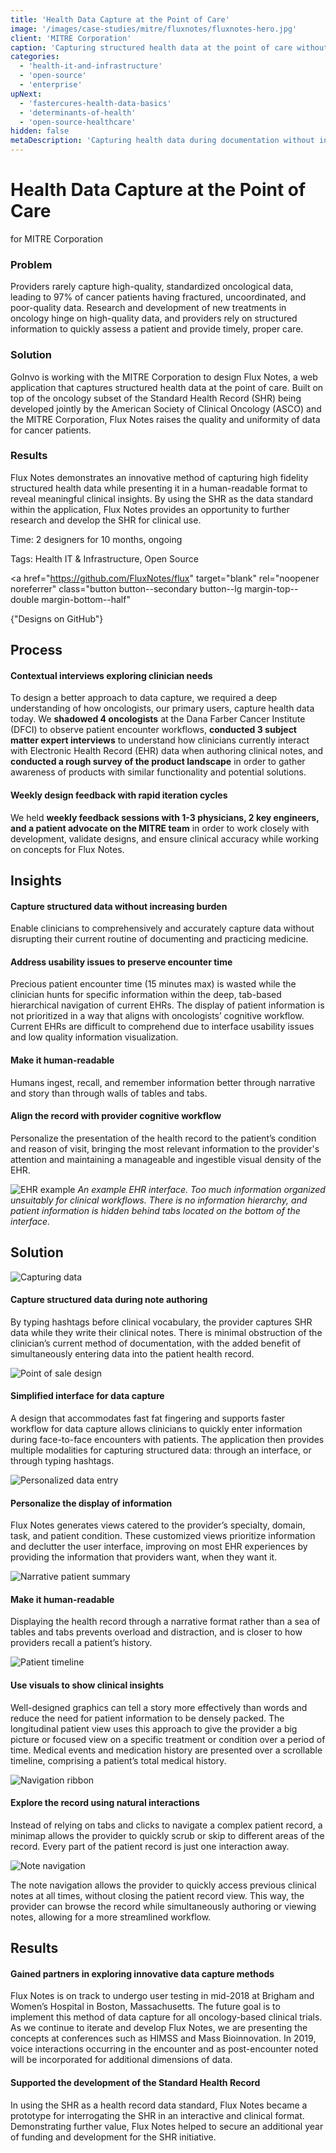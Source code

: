 ```yaml
---
title: 'Health Data Capture at the Point of Care'
image: '/images/case-studies/mitre/fluxnotes/fluxnotes-hero.jpg'
client: 'MITRE Corporation'
caption: 'Capturing structured health data at the point of care without increasing clinician burden.'
categories:
  - 'health-it-and-infrastructure'
  - 'open-source'
  - 'enterprise'
upNext:
  - 'fastercures-health-data-basics'
  - 'determinants-of-health'
  - 'open-source-healthcare'
hidden: false
metaDescription: 'Capturing health data during documentation without increasing clinician burden.'
---
```



# Health Data Capture at the Point of Care

for MITRE Corporation

### Problem

Providers rarely capture high-quality, standardized oncological data, leading to 97% of cancer patients having fractured, uncoordinated, and poor-quality data. Research and development of new treatments in oncology hinge on high-quality data, and providers rely on structured information to quickly assess a patient and provide timely, proper care.

### Solution

GoInvo is working with the MITRE Corporation to design Flux Notes, a web application that captures structured health data at the point of care. Built on top of the oncology subset of the Standard Health Record (SHR) being developed jointly by the American Society of Clinical Oncology (ASCO) and the MITRE Corporation, Flux Notes raises the quality and uniformity of data for cancer patients.

### Results

Flux Notes demonstrates an innovative method of capturing high fidelity structured health data while presenting it in a human-readable format to reveal meaningful clinical insights. By using the SHR as the data standard within the application, Flux Notes provides an opportunity to further research and develop the SHR for clinical use.

<span class="text--uppercase text--gray text--bold text--spacing text--md">Time:</span> 2 designers for 10 months, ongoing

<span class="text--uppercase text--gray text--bold text--spacing text--md">Tags:</span> Health IT & Infrastructure, Open Source

<a
  href="https://github.com/FluxNotes/flux"
  target="blank"
  rel="noopener noreferrer"
  class="button button--secondary button--lg margin-top--double margin-bottom--half"
>
  {"Designs on GitHub"}
</a>
<Divider />

## Process

#### Contextual interviews exploring clinician needs

To design a better approach to data capture, we required a deep understanding of how oncologists, our primary users, capture health data today. We **shadowed 4 oncologists** at the Dana Farber Cancer Institute (DFCI) to observe patient encounter workflows, **conducted 3 subject matter expert interviews** to understand how clinicians currently interact with Electronic Health Record (EHR) data when authoring clinical notes, and **conducted a rough survey of the product landscape** in order to gather awareness of products with similar functionality and potential solutions.

#### Weekly design feedback with rapid iteration cycles

We held **weekly feedback sessions with 1-3 physicians, 2 key engineers, and a patient advocate on the MITRE team** in order to work closely with development, validate designs, and ensure clinical accuracy while working on concepts for Flux Notes.

<Divider />

## Insights

#### Capture structured data without increasing burden

Enable clinicians to comprehensively and accurately capture data without disrupting their current routine of documenting and practicing medicine.

#### Address usability issues to preserve encounter time

Precious patient encounter time (15 minutes max) is wasted while the clinician hunts for specific information within the deep, tab-based hierarchical navigation of current EHRs. The display of patient information is not prioritized in a way that aligns with oncologists’ cognitive workflow. Current EHRs are difficult to comprehend due to interface usability issues and low quality information visualization.

#### Make it human-readable

Humans ingest, recall, and remember information better through narrative and story than through walls of tables and tabs.

#### Align the record with provider cognitive workflow

Personalize the presentation of the health record to the patient’s condition and reason of visit, bringing the most relevant information to the provider's attention and maintaining a manageable and ingestible visual density of the EHR.

![EHR example](/images/case-studies/mitre/fluxnotes/fluxnotes-ehr-example2.jpg)
_An example EHR interface. Too much information organized unsuitably for clinical workflows. There is no information hierarchy, and patient information is hidden behind tabs located on the bottom of the interface._

<Divider />

## Solution

![Capturing data](/images/case-studies/mitre/fluxnotes/fluxnotes-structured-data-capture.jpg)

#### Capture structured data during note authoring

By typing hashtags before clinical vocabulary, the provider captures SHR data while they write their clinical notes. There is minimal obstruction of the clinician’s current method of documentation, with the added benefit of simultaneously entering data into the patient health record.

![Point of sale design](/images/case-studies/mitre/fluxnotes/fluxnotes-interface.jpg)

#### Simplified interface for data capture

A design that accommodates fast fat fingering and supports faster workflow for data capture allows clinicians to quickly enter information during face-to-face encounters with patients. The application then provides multiple modalities for capturing structured data: through an interface, or through typing hashtags.

![Personalized data entry](/images/case-studies/mitre/fluxnotes/fluxnotes-personalize.jpg)

#### Personalize the display of information

Flux Notes generates views catered to the provider’s specialty, domain, task, and patient condition. These customized views prioritize information and declutter the user interface, improving on most EHR experiences by providing the information that providers want, when they want it.

![Narrative patient summary](/images/case-studies/mitre/fluxnotes/fluxnotes-narrative-format.jpg)

#### Make it human-readable

Displaying the health record through a narrative format rather than a sea of tables and tabs prevents overload and distraction, and is closer to how providers recall a patient’s history.

![Patient timeline](/images/case-studies/mitre/fluxnotes/fluxnotes-timeline.jpg)

#### Use visuals to show clinical insights

Well-designed graphics can tell a story more effectively than words and reduce the need for patient information to be densely packed. The longitudinal patient view uses this approach to give the provider a big picture or focused view on a specific treatment or condition over a period of time. Medical events and medication history are presented over a scrollable timeline, comprising a patient’s total medical history.

![Navigation ribbon](/images/case-studies/mitre/fluxnotes/fluxnotes-nav.jpg)

#### Explore the record using natural interactions

Instead of relying on tabs and clicks to navigate a complex patient record, a minimap allows the provider to quickly scrub or skip to different areas of the record. Every part of the patient record is just one interaction away.

![Note navigation](/images/case-studies/mitre/fluxnotes/fluxnotes-notes.jpg)

The note navigation allows the provider to quickly access previous clinical notes at all times, without closing the patient record view. This way, the provider can browse the record while simultaneously authoring or viewing notes, allowing for a more streamlined workflow.

<Divider />

## Results

#### Gained partners in exploring innovative data capture methods

Flux Notes is on track to undergo user testing in mid-2018 at Brigham and Women’s Hospital in Boston, Massachusetts. The future goal is to implement this method of data capture for all oncology-based clinical trials. As we continue to iterate and develop Flux Notes, we are presenting the concepts at conferences such as HIMSS and Mass Bioinnovation. In 2019, voice interactions occurring in the encounter and as post-encounter noted will be incorporated for additional dimensions of data.

#### Supported the development of the Standard Health Record

In using the SHR as a health record data standard, Flux Notes became a prototype for interrogating the SHR in an interactive and clinical format. Demonstrating further value, Flux Notes helped to secure an additional year of funding and development for the SHR initiative.
